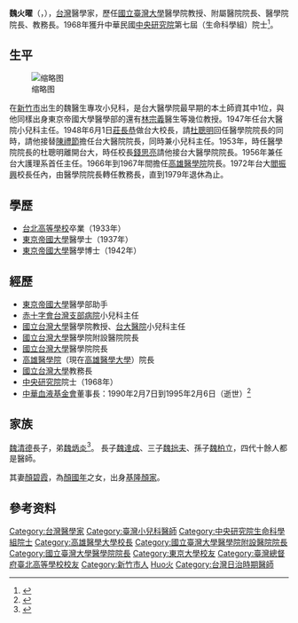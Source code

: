 
'''魏火曜'''（{{lang-en|'''H.Y. Wei'''}}，{{bd|1908年|11月29日|1995年|2月6日|catIdx=Wei魏}}），[[台灣|台灣]]醫學家，歷任[[國立臺灣大學|國立臺灣大學]]醫學院教授、附屬醫院院長、醫學院院長、教務長。1968年獲升中華民國[[中央研究院|中央研究院]]第七屆（生命科學組）院士<ref>{{Cite web |url=https://academicians.sinica.edu.tw/index.php?func=1-D |title=魏火曜 逝世院士一覽表 中央研究院 |accessdate=2016-06-13 |archive-date=2016-11-02 |archive-url=https://web.archive.org/web/20161102125806/https://academicians.sinica.edu.tw/index.php?func=1-D |dead-url=yes }}</ref>。

==生平==
[[File:Family_of_H.Y._Wei_1939.jpg|缩略图]]

在[[新竹市|新竹市]]出生的魏醫生專攻小兒科，是台大醫學院最早期的本土師資其中1位，與他同樣出身東京帝國大學醫學部的還有[[林宗義|林宗義]]醫生等幾位教授。1947年任台大醫院小兒科主任。1948年6月1日[[莊長恭|莊長恭]]做台大校長，請[[杜聰明|杜聰明]]回任醫學院院長的同時，請他接替[[陳禮節|陳禮節]]擔任台大醫院院長，同時兼小兒科主任。1953年，時任醫學院院長的杜聰明離開台大，時任校長[[錢思亮|錢思亮]]請他接台大醫學院院長。1956年兼任台大護理系首任主任。1966年到1967年間擔任[[高雄醫學院|高雄醫學院]]院長。1972年台大[[閻振興|閻振興]]校長任內，由醫學院院長轉任教務長，直到1979年退休為止。

==學歷==
*[[台北高等學校|台北高等學校]]卒業（1933年）
*[[東京帝國大學|東京帝國大學]]醫學士（1937年）
*[[東京帝國大學|東京帝國大學]]醫學博士（1942年）

==經歷==
*[[東京帝國大學|東京帝國大學]]醫學部助手
*[[赤十字會台灣支部病院|赤十字會台灣支部病院]]小兒科主任
*[[國立台灣大學|國立台灣大學]]醫學院教授、[[台大醫院|台大醫院]]小兒科主任
*[[國立台灣大學|國立台灣大學]]醫學院附設醫院院長
*[[國立台灣大學|國立台灣大學]]醫學院院長
*[[高雄醫學院|高雄醫學院]]（現在[[高雄醫學大學|高雄醫學大學]]）院長
*[[國立台灣大學|國立台灣大學]]教務長
*[[中央研究院|中央研究院]]院士（1968年）
*[[台灣血液基金會|中華血液基金會]]董事長：1990年2月7日到1995年2月6日（逝世）<ref>{{cite web|url=http://www.blood.org.tw/Internet/LifeCare40year/docDetail.aspx?uid=7591&pid=7587&docid=34805|title=傳愛40 有你真好>附錄>醫療財團法人台灣血液基金會歷屆董事|publisher=台灣血液基金會|archiveurl=https://archive.is/20160912102724/http://www.blood.org.tw/Internet/LifeCare40year/docDetail.aspx?uid=7591&pid=7587&docid=34805|archivedate=2016年9月12日|deadurl=yes}}</ref>

==家族==
[[魏清德|魏清德]]長子，弟[[魏炳炎|魏炳炎]]<ref name="TraNews">{{Cite news|url=http://tw.tranews.com/Show/Style1/News/c1_News.asp?SItemId=0271030&ProgramNo=A000001000003&SubjectNo=19359|title=「先生世家：魏篤生、魏清德、魏清壬、魏火曜」開幕茶會|language=zh-tw|publisher=大台灣旅遊網 |author=蔡聰挺|date=2005-08-24|accessdate=2015-05-25}}</ref>。
長子[[魏達成|魏達成]]、三子[[魏拙夫|魏拙夫]]、孫子[[魏柏立|魏柏立]]，四代十餘人都是醫師。

其妻[[顏碧霞|顏碧霞]]，為[[顏國年|顏國年]]之女，出身[[基隆顏家|基隆顏家]]。

== 參考资料 ==
{{reflist}}

{{中央研究院第七届院士}}
{{DEFAULTSORT:Wei魏}}
[[Category:台灣醫學家|Category:台灣醫學家]]
[[Category:臺灣小兒科醫師|Category:臺灣小兒科醫師]]
[[Category:中央研究院生命科學組院士|Category:中央研究院生命科學組院士]]
[[Category:高雄醫學大學校長|Category:高雄醫學大學校長]]
[[Category:國立臺灣大學醫學院附設醫院院長|Category:國立臺灣大學醫學院附設醫院院長]]
[[Category:國立臺灣大學醫學院院長|Category:國立臺灣大學醫學院院長]]
[[Category:東京大學校友|Category:東京大學校友]]
[[Category:臺灣總督府臺北高等學校校友|Category:臺灣總督府臺北高等學校校友]]
[[Category:新竹市人|Category:新竹市人]]
[[Category:魏姓|Huo火]]
[[Category:台灣日治時期醫師|Category:台灣日治時期醫師]]